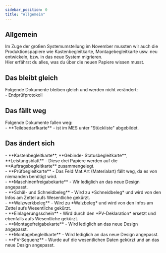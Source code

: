 ```yaml
---
sidebar_position: 0
title: "Allgemein"
---
```


## Allgemein

<div className="background-container">
    Im Zuge der großen Systemumstellung im November mussten wir auch die Produktionspapiere 
    wie Kastenbegleitkarte, Montagebegleitkarte usw. neu entwickeln, bzw. in das neue 
    System migrieren.
    <br/>
    Hier erfährst du alles, was du über die neuen Papiere wissen musst.
</div>



## Das bleibt gleich
<div className="background-container">
    Folgende Dokumente bleiben gleich und werden nicht verändert:
    <br/>   
    - Endprüfprotokoll
</div>


## Das fällt weg 
<div className="background-container">
    Folgende Dokumente fallen weg:
    <br/>    
    - **Teilebedarfkarte**
        - ist im MES unter "Stückliste" abgebildet.
</div>


## Das ändert sich
<div className="background-container">
    - **Kastenbegleitkarte**, **Gebinde- Statusbegleitkarte**, **Leistungsblatt**
        - Diese drei Papiere werden auf die **Auftragsbegleitkarte** zusammengelegt.
    <br/>
    - **Prüfbegleitkarte**
        - Das Feld Mat.Art (Materialart) fällt weg, da es von niemanden benötigt wird.
    <br/>
     - **Maschinenfreigabekarte** 
        - Wir lediglich an das neue Design angepasst.
    <br/>
    - **Schäl- und Schneidbeleg**
        - Wird zu *Schneidbeleg* und wird von den Infos am Zettel aufs Wesentliche gekürzt.
    <br/>
    - **Walzwerkbeleg**
        - Wird zu *Walzbeleg* und wird von den Infos am Zettel aufs Wesentliche gekürzt.
    <br/>
     - **Einlagerungsschein** 
        - Wird durch den *PV-Deklaration* ersetzt und ebenfalls aufs Wesentliche gekürzt.
    <br/>
     - **Montagefreigabekarte** 
        - Wird lediglich an das neue Design angepasst.
    <br/>
     - **Montagebegleitkarte** 
        - Wird lediglich an das neue Design angepasst.
    <br/>
     - **FV-Sequenz** 
        - Wurde auf die wesentlichen Daten gekürzt und an das neue Design angepasst.
</div>
